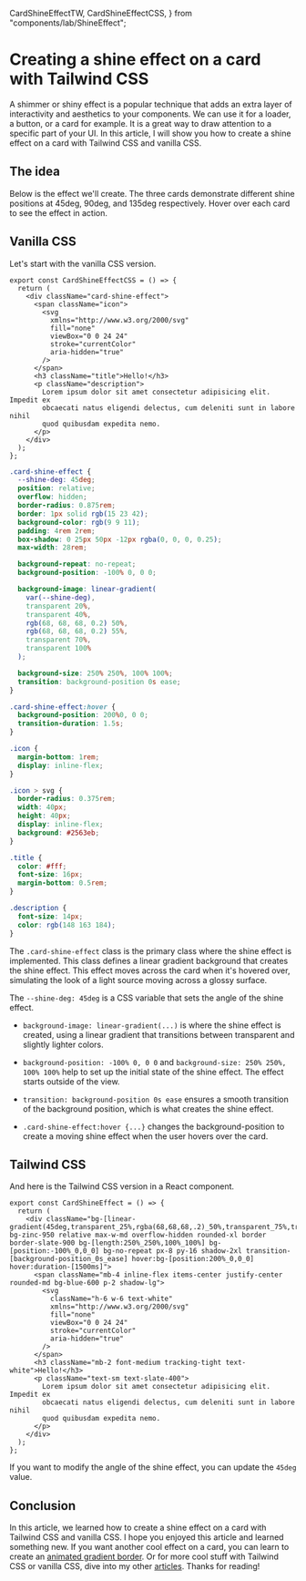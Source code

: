   CardShineEffectTW,
  CardShineEffectCSS,
} from "components/lab/ShineEffect";

<LayoutBlog >

# Creating a shine effect on a card with Tailwind CSS

A shimmer or shiny effect is a popular technique that adds an extra layer of interactivity and aesthetics to your components.
We can use it for a loader, a button, or a card for example. It is a great way to draw attention to a specific part of your UI.
In this article, I will show you how to create a shine effect on a card with Tailwind CSS and vanilla CSS.

## The idea

Below is the effect we'll create. The three cards demonstrate different shine positions at 45deg, 90deg, and 135deg respectively. Hover over each card to see the effect in action.

<ComponentPlayground className="flex flex-col gap-4 border-neutral-800 bg-neutral-900">
  <CardShineEffectCSS shineDeg={45} />
  <CardShineEffectCSS shineDeg={90} />
  <CardShineEffectCSS shineDeg={135} />
</ComponentPlayground>

## Vanilla CSS

Let's start with the vanilla CSS version.

```tsx
export const CardShineEffectCSS = () => {
  return (
    <div className="card-shine-effect">
      <span className="icon">
        <svg
          xmlns="http://www.w3.org/2000/svg"
          fill="none"
          viewBox="0 0 24 24"
          stroke="currentColor"
          aria-hidden="true"
        />
      </span>
      <h3 className="title">Hello!</h3>
      <p className="description">
        Lorem ipsum dolor sit amet consectetur adipisicing elit. Impedit ex
        obcaecati natus eligendi delectus, cum deleniti sunt in labore nihil
        quod quibusdam expedita nemo.
      </p>
    </div>
  );
};
```

```css
.card-shine-effect {
  --shine-deg: 45deg;
  position: relative;
  overflow: hidden;
  border-radius: 0.875rem;
  border: 1px solid rgb(15 23 42);
  background-color: rgb(9 9 11);
  padding: 4rem 2rem;
  box-shadow: 0 25px 50px -12px rgba(0, 0, 0, 0.25);
  max-width: 28rem;

  background-repeat: no-repeat;
  background-position: -100% 0, 0 0;

  background-image: linear-gradient(
    var(--shine-deg),
    transparent 20%,
    transparent 40%,
    rgb(68, 68, 68, 0.2) 50%,
    rgb(68, 68, 68, 0.2) 55%,
    transparent 70%,
    transparent 100%
  );

  background-size: 250% 250%, 100% 100%;
  transition: background-position 0s ease;
}

.card-shine-effect:hover {
  background-position: 200%0, 0 0;
  transition-duration: 1.5s;
}

.icon {
  margin-bottom: 1rem;
  display: inline-flex;
}

.icon > svg {
  border-radius: 0.375rem;
  width: 40px;
  height: 40px;
  display: inline-flex;
  background: #2563eb;
}

.title {
  color: #fff;
  font-size: 16px;
  margin-bottom: 0.5rem;
}

.description {
  font-size: 14px;
  color: rgb(148 163 184);
}
```

The `.card-shine-effect` class is the primary class where the shine effect is implemented. This class defines a linear gradient background that creates the shine effect. This effect moves across the card when it's hovered over, simulating the look of a light source moving across a glossy surface.

The `--shine-deg: 45deg` is a CSS variable that sets the angle of the shine effect.

- `background-image: linear-gradient(...)` is where the shine effect is created, using a linear gradient that transitions between transparent and slightly lighter colors.

- `background-position: -100% 0, 0 0` and `background-size: 250% 250%, 100% 100%` help to set up the initial state of the shine effect. The effect starts outside of the view.

- `transition: background-position 0s ease` ensures a smooth transition of the background position, which is what creates the shine effect.

- `.card-shine-effect:hover {...}` changes the background-position to create a moving shine effect when the user hovers over the card.

## Tailwind CSS

And here is the Tailwind CSS version in a React component.

```tsx
export const CardShineEffect = () => {
  return (
    <div className="bg-[linear-gradient(45deg,transparent_25%,rgba(68,68,68,.2)_50%,transparent_75%,transparent_100%)] bg-zinc-950 relative max-w-md overflow-hidden rounded-xl border border-slate-900 bg-[length:250%_250%,100%_100%] bg-[position:-100%_0,0_0] bg-no-repeat px-8 py-16 shadow-2xl transition-[background-position_0s_ease] hover:bg-[position:200%_0,0_0] hover:duration-[1500ms]">
      <span className="mb-4 inline-flex items-center justify-center rounded-md bg-blue-600 p-2 shadow-lg">
        <svg
          className="h-6 w-6 text-white"
          xmlns="http://www.w3.org/2000/svg"
          fill="none"
          viewBox="0 0 24 24"
          stroke="currentColor"
          aria-hidden="true"
        />
      </span>
      <h3 className="mb-2 font-medium tracking-tight text-white">Hello!</h3>
      <p className="text-sm text-slate-400">
        Lorem ipsum dolor sit amet consectetur adipisicing elit. Impedit ex
        obcaecati natus eligendi delectus, cum deleniti sunt in labore nihil
        quod quibusdam expedita nemo.
      </p>
    </div>
  );
};
```

If you want to modify the angle of the shine effect, you can update the `45deg` value.

## Conclusion

In this article, we learned how to create a shine effect on a card with Tailwind CSS and vanilla CSS. I hope you enjoyed this article and learned something new.
If you want another cool effect on a card, you can learn to create an [animated gradient border](/blog/create-animated-gradient-borders-with-css). Or for more cool stuff with Tailwind CSS or vanilla CSS, dive into my other [articles](/blog).
Thanks for reading!

</LayoutBlog>
